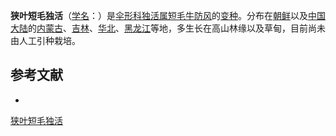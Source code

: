 {{NoteTA|G1=LS}}
{{Infraspeciesbox
| name = 狭叶短毛独活
| status = 
| status_system = 
| image = 
| species link = 短毛牛防风
| genus = Heracleum
| species = moellendorffii
| varietas = subbipinnatum
| authority = 
}}

'''狭叶短毛独活'''（[[学名|学名]]：{{lang|la|''Heracleum moellendorffii'' var. ''subbipinnatum''}}）是[[伞形科|伞形科]][[独活属|独活属]][[短毛牛防风|短毛牛防风]]的[[变种|变种]]。分布在[[朝鲜|朝鲜]]以及[[中国大陆|中国大陆]]的[[内蒙古|内蒙古]]、[[吉林|吉林]]、[[华北|华北]]、[[黑龙江|黑龙江]]等地，多生长在高山林缘以及草甸，目前尚未由人工引种栽培。

== 参考文献 ==
<div class="references-small">
* {{cite web| url =http://www.bioinfo.cn/db05/KmzwSpecies.php?action=view&id=29897| title =狭叶短毛独活（变种）| work =《中国高等植物数据库全库》| publisher =中国科学院微生物研究所| author =昆明植物研究所| accessdate =2009-02-26}}{{dead link|date=2018年3月 |bot=InternetArchiveBot |fix-attempted=yes }}
</div>
{{Taxonbar|from=Q18232490}}

[[Category:独活属|狭叶短毛独活]]


{{Apiales-stub}}